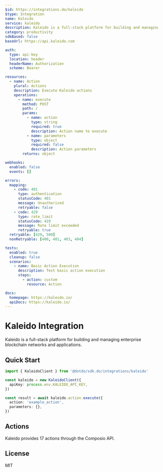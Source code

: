 ```yaml
---
$id: https://integrations.do/kaleido
$type: Integration
name: Kaleido
service: kaleido
description: Kaleido is a full-stack platform for building and managing enterprise blockchain networks and applications.
category: productivity
sdkBased: false
baseUrl: https://api.kaleido.com

auth:
  type: api-key
  location: header
  headerName: Authorization
  scheme: Bearer

resources:
  - name: Action
    plural: Actions
    description: Execute Kaleido actions
    operations:
      - name: execute
        method: POST
        path: /
        params:
          - name: action
            type: string
            required: true
            description: Action name to execute
          - name: parameters
            type: object
            required: false
            description: Action parameters
        returns: object

webhooks:
  enabled: false
  events: []

errors:
  mapping:
    - code: 401
      type: authentication
      statusCode: 401
      message: Unauthorized
      retryable: false
    - code: 429
      type: rate_limit
      statusCode: 429
      message: Rate limit exceeded
      retryable: true
  retryable: [429, 500]
  nonRetryable: [400, 401, 403, 404]

tests:
  enabled: true
  cleanup: false
  scenarios:
    - name: Basic Action Execution
      description: Test basic action execution
      steps:
        - action: custom
          resource: Action

docs:
  homepage: https://kaleido.io/
  apiDocs: https://kaleido.io/
---
```


# Kaleido Integration

Kaleido is a full-stack platform for building and managing enterprise blockchain networks and applications.

## Quick Start

```typescript
import { KaleidoClient } from '@dotdo/sdk.do/integrations/kaleido'

const kaleido = new KaleidoClient({
  apiKey: process.env.KALEIDO_API_KEY,
})

const result = await kaleido.action.execute({
  action: 'example_action',
  parameters: {},
})
```

## Actions

Kaleido provides 17 actions through the Composio API.

## License

MIT
